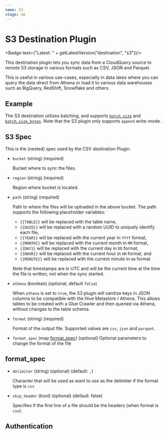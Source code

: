 ```yaml
---
name: S3
stage: GA
---
```

# S3 Destination Plugin


<Badge text={"Latest: " + getLatestVersion("destination", "s3")}/>

This destination plugin lets you sync data from a CloudQuery source to remote S3 storage in various formats such as CSV, JSON and Parquet.

This is useful in various use-cases, especially in data lakes where you can query the data direct from Athena or load it to various data warehouses such as BigQuery, RedShift, Snowflake and others.

## Example

<Configuration />

The S3 destination utilizes batching, and supports [`batch_size`](/docs/reference/destination-spec#batch_size) and [`batch_size_bytes`](/docs/reference/destination-spec#batch_size_bytes). Note that the S3 plugin only supports `append` write-mode.

## S3 Spec

This is the (nested) spec used by the CSV destination Plugin.

- `bucket` (string) (required)

  Bucket where to sync the files.

- `region` (string) (required)

  Region where bucket is located.

- `path` (string) (required)

  Path to where the files will be uploaded in the above bucket. The path supports the following placeholder variables:

  - `{{TABLE}}` will be replaced with the table name,
  - `{{UUID}}` will be replaced with a random UUID to uniquely identify each file,
  - `{{YEAR}}` will be replaced with the current year in `YYYY` format,
  - `{{MONTH}}` will be replaced with the current month in `MM` format,
  - `{{DAY}}` will be replaced with the current day in `DD` format,
  - `{{HOUR}}` will be replaced with the current hour in `HH` format, and
  - `{{MINUTE}}` will be replaced with the current minute in `mm` format

  Note that timestamps are in UTC and will be the current time at the time the file is written, not when the sync started.

- `athena` (boolean) (optional, default `false`)

  When `athena` is set to `true`, the S3 plugin will sanitize keys in JSON columns to be compatible with the Hive Metastore / Athena. This allows tables to be created with a Glue Crawler and then queried via Athena, without changes to the table schema.

- `format` (string) (required)

  Format of the output file. Supported values are `csv`, `json` and `parquet`.

- `format_spec` (map [format_spec](#format_spec)) (optional)
  Optional parameters to change the format of the file

## format_spec

- `delimiter` (string) (optional) (default: `,`)

  Character that will be used as want to use as the delimiter if the format type is `csv`

- `skip_header` (bool) (optional) (default: false)

  Specifies if the first line of a file should be the headers (when format is `csv`).

## Authentication

<Authentication />
